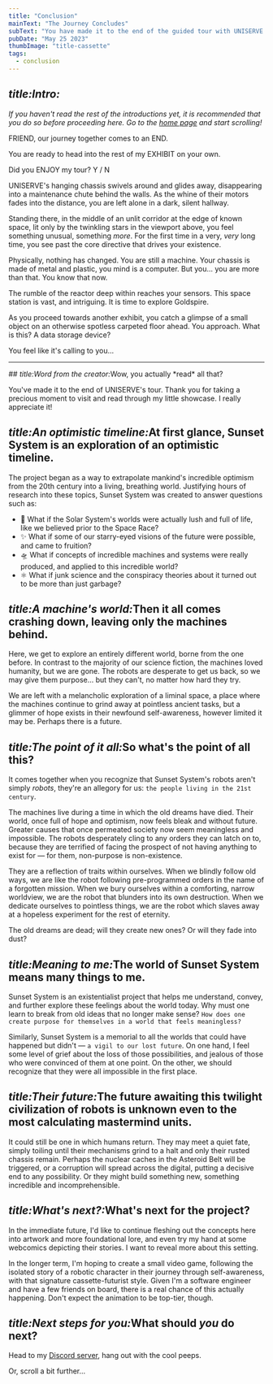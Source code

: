 ```yaml
---
title: "Conclusion"
mainText: "The Journey Concludes"
subText: "You have made it to the end of the guided tour with UNISERVE. Congratulations! You're ready to head out on your own. Enjoy a complementary tie."
pubDate: "May 25 2023"
thumbImage: "title-cassette"
tags:
  - conclusion
---
```



## <i>title:Intro:</i>

*If you haven't read the rest of the introductions yet, it is recommended that you do so before proceeding here. Go to the [home page](/) and start scrolling!*

<QuoteContentRowRender author={AuthorUniserve} >
  FRIEND, our journey together comes to an END.

  You are ready to head into the rest of my EXHIBIT on your own.

  Did you ENJOY my tour? Y / N
</QuoteContentRowRender>

<UniserveConclusion />

UNISERVE's hanging chassis swivels around and glides away, disappearing into a maintenance chute behind the walls. As the whine of their motors fades into the distance, you are left alone in a dark, silent hallway.

Standing there, in the middle of an unlit corridor at the edge of known space, lit only by the twinkling stars in the viewport above, you feel something unusual, something *more*. For the first time in a very, *very* long time, you see past the core directive that drives your existence.

Physically, nothing has changed. You are still a machine. Your chassis is made of metal and plastic, you mind is a computer. But you... you are more than that. You know that now.

The rumble of the reactor deep within reaches your sensors. This space station is vast, and intriguing. It is time to explore Goldspire.

As you proceed towards another exhibit, you catch a glimpse of a small object on an otherwise spotless carpeted floor ahead. You approach. What is this? A data storage device? 

You feel like it's calling to you...

<Pickup />

---

  <QuoteContentRowRender author={AuthorTerminal} none>
  ## <i>title:Word from the creator:</i>Wow, you actually *read* all that?

You've made it to the end of UNISERVE's tour. Thank you for taking a precious moment to visit and read through my little showcase. I really appreciate it!

## <i>title:An optimistic timeline:</i>At first glance, Sunset System is an exploration of an optimistic timeline.

The project began as a way to extrapolate mankind's incredible optimism from the 20th century into a living, breathing world. Justifying hours of research into these topics, Sunset System was created to answer questions such as:

- 🔭 What if the Solar System's worlds were actually lush and full of life, like we believed prior to the Space Race?
- ✨ What if some of our starry-eyed visions of the future were possible, and came to fruition?
- 🛸 What if concepts of incredible machines and systems were really produced, and applied to this incredible world?
- ⚛️ What if junk science and the conspiracy theories about it turned out to be more than just garbage?

## <i>title:A machine's world:</i>Then it all comes crashing down, leaving only the machines behind.

Here, we get to explore an entirely different world, borne from the one before. In contrast to the majority of our science fiction, the machines loved humanity, but we are gone. The robots are desperate to get us back, so we may give them purpose... but they can't, no matter how hard they try.

We are left with a melancholic exploration of a liminal space, a place where the machines continue to grind away at pointless ancient tasks, but a glimmer of hope exists in their newfound self-awareness, however limited it may be. Perhaps there is a future.

## <i>title:The point of it all:</i>So what's the point of all this?

It comes together when you recognize that Sunset System's robots aren't simply *robots*, they're an allegory for us: `the people living in the 21st century`.

The machines live during a time in which the old dreams have died. Their world, once full of hope and optimism, now feels bleak and without future. Greater causes that once permeated society now seem meaningless and impossible. The robots desperately cling to any orders they can latch on to, because they are terrified of facing the prospect of not having anything to exist for — for them, non-purpose is non-existence.

They are a reflection of traits within ourselves. When we blindly follow old ways, we are like the robot following pre-programmed orders in the name of a forgotten mission. When we bury ourselves within a comforting, narrow worldview, we are the robot that blunders into its own destruction. When we dedicate ourselves to pointless things, we are the robot which slaves away at a hopeless experiment for the rest of eternity.

The old dreams are dead; will they create new ones? Or will they fade into dust?

## <i>title:Meaning to me:</i>The world of Sunset System means many things to me. 

Sunset System is an existentialist project that helps me understand, convey, and further explore these feelings about the world today. Why must one learn to break from old ideas that no longer make sense? `How does one create purpose for themselves in a world that feels meaningless?`

Similarly, Sunset System is a memorial to all the worlds that could have happened but didn't — `a vigil to our lost future`. On one hand, I feel some level of grief about the loss of those possibilities, and jealous of those who were convinced of them at one point. On the other, we should recognize that they were all impossible in the first place.

## <i>title:Their future:</i>The future awaiting this twilight civilization of robots is unknown even to the most calculating mastermind units.

It could still be one in which humans return. They may meet a quiet fate, simply toiling until their mechanisms grind to a halt and only their rusted chassis remain. Perhaps the nuclear caches in the Asteroid Belt will be triggered, or a corruption will spread across the digital, putting a decisive end to any possibility. Or they might build something new, something incredible and incomprehensible.

## <i>title:What's next?:</i>What's next for the project?

In the immediate future, I'd like to continue fleshing out the concepts here into artwork and more foundational lore, and even try my hand at some webcomics depicting their stories. I want to reveal more about this setting.

In the longer term, I'm hoping to create a small video game, following the isolated story of a robotic character in their journey through self-awareness, with that signature cassette-futurist style. Given I'm a software engineer and have a few friends on board, there is a real chance of this actually happening. Don't expect the animation to be top-tier, though.

## <i>title:Next steps for you:</i>What should *you* do next?

Head to my <a href={CommonLinks.discord}>Discord server</a>, hang out with the cool peeps.

Or, scroll a bit further...
</QuoteContentRowRender>

<HomeHub variant="conclusion"/>
